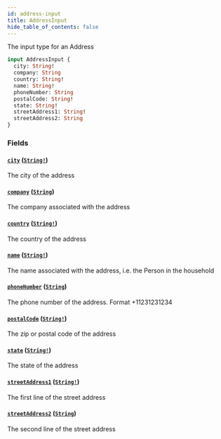 ```yaml
---
id: address-input
title: AddressInput
hide_table_of_contents: false
---
```



The input type for an Address

```graphql
input AddressInput {
  city: String!
  company: String
  country: String!
  name: String!
  phoneNumber: String
  postalCode: String!
  state: String!
  streetAddress1: String!
  streetAddress2: String
}
```


### Fields

#### [`city`](#) ([`String!`](/demand/api/graphql-storefront/reference/scalars/string))

The city of the address


#### [`company`](#) ([`String`](/demand/api/graphql-storefront/reference/scalars/string))

The company associated with the address


#### [`country`](#) ([`String!`](/demand/api/graphql-storefront/reference/scalars/string))

The country of the address


#### [`name`](#) ([`String!`](/demand/api/graphql-storefront/reference/scalars/string))

The name associated with the address, i.e. the Person in the household


#### [`phoneNumber`](#) ([`String`](/demand/api/graphql-storefront/reference/scalars/string))

The phone number of the address. Format +11231231234


#### [`postalCode`](#) ([`String!`](/demand/api/graphql-storefront/reference/scalars/string))

The zip or postal code of the address


#### [`state`](#) ([`String!`](/demand/api/graphql-storefront/reference/scalars/string))

The state of the address


#### [`streetAddress1`](#) ([`String!`](/demand/api/graphql-storefront/reference/scalars/string))

The first line of the street address


#### [`streetAddress2`](#) ([`String`](/demand/api/graphql-storefront/reference/scalars/string))

The second line of the street address




